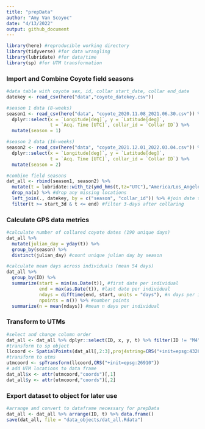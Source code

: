 ```yaml
---
title: "prepData"
author: "Amy Van Scoyoc"
date: "4/13/2022"
output: github_document
---
```


```r
library(here) #reproducible working directory
library(tidyverse) #for data wrangling
library(lubridate) #for data/time
library(sp) #for UTM transformation
```

### Import and Combine Coyote field seasons
```r
#data table with coyote sex, id, collar start_date, collar end_date
datekey <- read_csv(here("data","coyote_datekey.csv")) 

#season 1 data (8-weeks)
season1 <- read_csv(here("data", "coyote_2020.11.08_2021.06.30.csv")) %>% 
  dplyr::select(x = `Longitude[deg]`, y = `Latitude[deg]`, 
                t = `Acq. Time [UTC]`, collar_id = `Collar ID`) %>%
  mutate(season = 1)

#season 2 data (16-weeks)
season2 <- read_csv(here("data", "coyote_2021.12.01_2022.03.04.csv")) %>% 
  dplyr::select(x = `Longitude[deg]`, y = `Latitude[deg]`, 
                t = `Acq. Time [UTC]`, collar_id = `Collar ID`) %>% 
  mutate(season = 2)

#combine field seasons
dat_all <- rbind(season1, season2) %>% 
  mutate(t = lubridate::with_tz(ymd_hms(t,tz="UTC"),"America/Los_Angeles")) %>% #adjust time
  drop_na(x) %>% #drop any missing locations
  left_join(., datekey, by = c("season", "collar_id")) %>% #join date table for filtering
  filter(t >= start_3d & t <= end) #filter 3-days after collaring
```
### Calculate GPS data metrics
```r
#calculate number of collared coyote dates (190 unique days)
dat_all %>% 
  mutate(julian_day = yday(t)) %>% 
  group_by(season) %>% 
  distinct(julian_day) #count unique julian day by season

#calculate mean days across individuals (mean 54 days)
dat_all %>% 
  group_by(ID) %>% 
  summarize(start = min(as.Date(t)), #first date per individual
            end = max(as.Date(t)), #last date per individual
            ndays = difftime(end, start, units = "days"), #n days per individual
            npoints = n()) %>% #number points
  summarize(n = mean(ndays)) #mean n days per individual
```

### Transform to UTMs
```r
#select and change column order
dat_all <- dat_all %>% dplyr::select(ID, x, y, t) %>% filter(ID != "M4") #remove coyote w 44pts
#transform to sp object
llcoord <- SpatialPoints(dat_all[,2:3],proj4string=CRS("+init=epsg:4326"))
#transform to utms
utmcoord <- spTransform(llcoord,CRS("+init=epsg:26910"))
# add UTM locations to data frame
dat_all$x <- attr(utmcoord,"coords")[,1]
dat_all$y <- attr(utmcoord,"coords")[,2]
```


### Export dataset to object for later use
```r
#arrange and convert to dataframe necessary for prepData
dat_all <- dat_all %>% arrange(ID, t) %>% data.frame() 
save(dat_all, file = "data_objects/dat_all.Rdata")
```